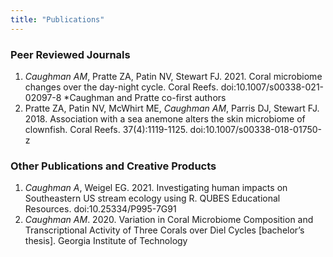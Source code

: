 ```yaml
---
title: "Publications"
---
```


### Peer Reviewed Journals

1.	*Caughman AM*, Pratte ZA, Patin NV, Stewart FJ. 2021. Coral microbiome changes over the day-night cycle. Coral Reefs. doi:10.1007/s00338-021-02097-8 *Caughman and Pratte co-first authors
2.	Pratte ZA, Patin NV, McWhirt ME, *Caughman AM*, Parris DJ, Stewart FJ. 2018. Association with a sea anemone alters the skin microbiome of clownfish. Coral Reefs. 37(4):1119-1125. doi:10.1007/s00338-018-01750-z

### Other Publications and Creative Products
 
1.	*Caughman A*, Weigel EG. 2021. Investigating human impacts on Southeastern US stream ecology using R. QUBES Educational Resources. doi:10.25334/P995-7G91
2.	*Caughman AM*. 2020. Variation in Coral Microbiome Composition and Transcriptional Activity of Three Corals over Diel Cycles [bachelor’s thesis]. Georgia Institute of Technology

